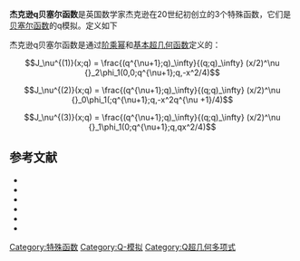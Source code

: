 '''杰克逊q贝塞尔函数'''是英国数学家杰克逊在20世纪初创立的3个特殊函数，它们是[[贝塞尔函数|贝塞尔函数]]的q模拟。定义如下

杰克逊q贝塞尔函数是通过[[阶乘幂|阶乘幂]]和[[基本超几何函数|基本超几何函数]]定义的：

 

:<math> J_\nu^{(1)}(x;q) = \frac{(q^{\nu+1};q)_\infty}{(q;q)_\infty} (x/2)^\nu {}_2\phi_1(0,0;q^{\nu+1};q,-x^2/4) </math>
:<math> J_\nu^{(2)}(x;q) = \frac{(q^{\nu+1};q)_\infty}{(q;q)_\infty} (x/2)^\nu {}_0\phi_1(;q^{\nu+1};q,-x^2q^{\nu +1}/4) </math>
:<math> J_\nu^{(3)}(x;q) = \frac{(q^{\nu+1};q)_\infty}{(q;q)_\infty} (x/2)^\nu {}_1\phi_1(0;q^{\nu+1};q,qx^2/4) </math>

==参考文献==

*{{Citation | last1=Ismail | first1=Mourad E. H. | title=The zeros of basic Bessel functions, the functions J<sub>ν +ax</sub>(x), and associated orthogonal polynomials | doi=10.1016/0022-247X(82)90248-7 | mr=649849 | year=1982 | journal=Journal of Mathematical Analysis and Applications | issn=0022-247X | volume=86 | issue=1 | pages=1–19}}
*{{Citation | last1=Jackson | first1=F. H. | title=On generalized functions of Legendre and Bessel | year=1903 | journal= Transactions of the Royal Society of Edinburgh | volume=41 | pages=1–28}}
*{{Citation | last1=Jackson | first1=F. H. | title= Theorems relating to a generalization of the Bessel functions | year=1903 | journal= Transactions of the Royal Society of Edinburgh | volume=41 | pages= 105–118}}
*{{Citation | last1=Jackson | first1=F. H. | title=Theorems relating to a generalization of  Bessel's function. | jfm=36.0513.02 | year=1904 | journal=Transactions of the Royal Society of Edinburgh | volume=41 | pages=399–408 | doi=10.1017/s0080456800034475}}
*{{Citation | last1=Jackson | first1=F. H. | title=The Application of Basic Numbers to Bessel's and Legendre's Functions  | doi=10.1112/plms/s2-2.1.192  | year=1905 | journal=Proceedings of the London Mathematical Society | volume=2 | issue=1 | pages=192–220}}
*{{Citation | last1=Jackson | first1=F. H. | title=The Application of Basic Numbers to Bessel's and Legendre's Functions (Second paper) | doi=10.1112/plms/s2-3.1.1  | year=1905 | journal=Proceedings of the London Mathematical Society | volume=3 | issue=1 | pages=1–23}}

[[Category:特殊函数|Category:特殊函数]]
[[Category:Q-模拟|Category:Q-模拟]]
{{q超几何函数}}
[[Category:Q超几何多项式|Category:Q超几何多项式]]